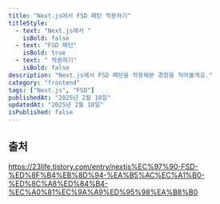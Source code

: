 ```yaml
---
title: "Next.js에서 FSD 패턴 적용하기"
titleStyle:
  - text: "Next.js에서 "
    isBold: false
  - text: "FSD 패턴"
    isBold: true
  - text: " 적용하기"
    isBold: false
description: "Next.js에서 FSD 패턴을 적용해본 경험을 적어볼게요."
category: "frontend"
tags: ["Next.js", "FSD"]
publishedAt: "2025년 2월 18일"
updatedAt: "2025년 2월 18일"
isPublished: false
---
```


## 출처

https://23life.tistory.com/entry/nextjs%EC%97%90-FSD-%ED%8F%B4%EB%8D%94-%EA%B5%AC%EC%A1%B0-%ED%8C%A8%ED%84%B4-%EC%A0%81%EC%9A%A9%ED%95%98%EA%B8%B0
